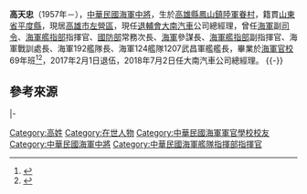 {{Infobox Officeholder
| name = 　高天忠
| image = 海軍司令部參謀長高天忠 20131121.jpg
| imagesize =  300px
|order1            = {{flagicon|ROC}} [[大南汽車公司|大南汽車公司]]總經理
|term_start1       = 2018年7月2日
|term_end1         =  2017年1月31日
|order1            = {{flagicon|ROC}} [[中華民國海軍|海軍]]副司令
|chief1     = [[李喜明|李喜明]]<br>[[黃曙光|黃曙光]]
|term_start1       = 2016年1月1日
|predecessor1       = [[盧前惕|盧前惕]]
|successor1        = [[陳子鳳|陳子鳳]]
|order2            = {{flagicon image|海軍艦隊指揮部部徽.jpg}} 第7任[[海軍艦隊指揮部|海軍艦隊指揮部]]指揮官
|term_start2       = 2015年3月1日
|term_end2         =   2015年12月31日
|predecessor2      = [[黃曙光|黃曙光]]
|successor2        = [[蕭維民|蕭維民]]
|order3            = {{flagicon image|ROC Ministry of National Defense Flag.svg}} [[中華民國國防部|國防部]]常務次長
|term_start3       = 2014年10月16日
|term_end3         =   2015年2月28日
|minister3 = [[嚴明_(臺灣)|嚴明]]<br>[[高廣圻|高廣圻]]
|predecessor3     = [[孫玦新|孫玦新]]（[[中華民國陸軍|陸軍]]）
|successor3        = [[許培山|許培山]]
|order4            = {{flagicon|ROC}} 第8任[[海軍司令部|海軍司令部]]參謀長
|term_start4       = 2013年8月1日
|term_end4         =   2014年10月15日
|chief4 = [[陳永康_(臺灣軍事將領)|陳永康]]
|predecessor4      = [[黃曙光|黃曙光]]
|successor4        = [[蕭維民|蕭維民]]
|order5          = {{flagicon image|海軍艦隊指揮部部徽.jpg}} 第7任[[海軍艦隊指揮部|海軍艦隊指揮部]]副指揮官
|term_start5       = 2013年3月1日
|term_end5         =   2013年7月31日
|predecessor5      = [[盧前悌|盧前悌]]
|successor5       = [[霍立青|霍立青]]
|性別     = 男
|出生日期 = 1957年
|出生地點 = {{TWN}}[[高雄縣|高雄縣]][[鳳山區|鳳山鎮]][[眷村|眷村]]（今[[高雄市|高雄市]][[鳳山區|鳳山區]]）
|學歷     = 
|籍貫     = [[山東省|山東省]][[平度縣|平度縣]]
|職業     = 軍人
|國籍     = {{ROC}}
|allegiance = {{ROC}}
|branch = {{flagicon image|Flag of the Republic of China.svg}} [[中華民國海軍|中華民國海軍]]
| rank = {{flagicon image|ROCN_Vice_Admiral%27s_Flag.svg}} [[中將|中將]]
| serviceyears = 
}}
{{Infobox Political EPW
| educate = 
* [[海軍官校|海軍官校]]69年班
| past = 
* [[大南汽車|大南汽車股份有限公司]]總經理
* [[國防部海軍司令部|海軍司令部]]中將副[[中華民國海軍司令|司令]]
* [[海軍艦隊指揮部|海軍艦隊指揮部]]中將指揮官
* 國防部中將常務次長
* 海軍司令部中將參謀長
* 海軍艦隊指揮部中將副指揮官
* 海軍司令部戰備訓練處少將處長
* 海軍192艦隊少將艦隊長
* 海軍124艦隊1207武昌軍艦上校艦長
* 海軍馬祖基地指揮部中校指揮官
}}
'''高天忠'''（1957年－），[[中華民國海軍|中華民國海軍]][[中將|中將]]，生於[[高雄縣|高雄縣]][[鳳山區|鳳山鎮]][[中華民國陸軍|陸軍]][[眷村|眷村]]，籍貫[[山東省|山東省]][[平度縣|平度縣]]，現居[[高雄市|高雄市]][[左營區|左營區]]，現任[[退輔會|退輔會]][[大南汽車|大南汽車]]公司總經理，曾任[[中華民國海軍|海軍]]副[[中華民國海軍司令|司令]]、[[海軍艦隊司令部|海軍艦指部]]指揮官、[[中華民國國防部|國防部]]常務次長、[[國防部海軍司令部|海軍]]參謀長、[[海軍艦隊司令部|海軍艦指部]]副指揮官、海軍戰訓處長、海軍192艦隊長、海軍124艦隊1207武昌軍艦艦長，畢業於[[海軍官校|海軍官校]]69年班<ref>{{Cite web |url=http://www.appledaily.com.tw/realtimenews/article/new/20130626/216160/ |title=高天忠晉任　正妹女兒甜笑搶鏡 |access-date=2016-07-03 |archive-date=2017-03-26 |archive-url=https://web.archive.org/web/20170326053553/http://www.appledaily.com.tw/realtimenews/article/new/20130626/216160/ |dead-url=no }}</ref><ref>{{Cite web |url=https://tw.news.yahoo.com/%E5%A4%8F%E7%AB%8B%E8%A8%80%E4%B8%BB%E6%8C%81%E6%96%B0%E4%BB%BB%E5%9C%8B%E9%98%B2%E9%83%A8%E5%B8%B8%E5%8B%99%E6%AC%A1%E9%95%B7%E9%AB%98%E5%A4%A9%E5%BF%A0%E6%96%B0%E8%81%B7%E4%BB%8B%E7%B4%B9-111100749.html |title=夏立言主持新任國防部常務次長高天忠中將新職介紹 |access-date=2016-07-03 |archive-date=2019-09-02 |archive-url=https://web.archive.org/web/20190902202607/https://tw.news.yahoo.com/%E5%A4%8F%E7%AB%8B%E8%A8%80%E4%B8%BB%E6%8C%81%E6%96%B0%E4%BB%BB%E5%9C%8B%E9%98%B2%E9%83%A8%E5%B8%B8%E5%8B%99%E6%AC%A1%E9%95%B7%E9%AB%98%E5%A4%A9%E5%BF%A0%E6%96%B0%E8%81%B7%E4%BB%8B%E7%B4%B9-111100749.html |dead-url=no }}</ref>，2017年2月1日退伍，2018年7月2日任大南汽車公司總經理。
{{-}}

==參考來源==
{{portal box|人物|中華民國|臺灣|海軍}}
{{reflist}}

{{start box}}
{{s-mil}}
|-
{{s-before|[[黃曙光|黃曙光]]}}
{{s-title|[[海軍艦隊指揮部|海軍艦隊指揮部]]指揮官<br><small>第七任}}
{{s-after|[[蕭維民|蕭維民]]}}
{{end box}}

[[Category:高姓|Category:高姓]]
[[Category:在世人物|Category:在世人物]]
[[Category:中華民國海軍軍官學校校友|Category:中華民國海軍軍官學校校友]]
[[Category:中華民國海軍中將|Category:中華民國海軍中將]]
[[Category:中華民國海軍艦隊指揮部指揮官|Category:中華民國海軍艦隊指揮部指揮官]]